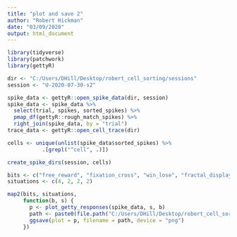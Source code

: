 ```yaml
---
title: "plot and save 2"
author: "Robert Hickman"
date: "03/09/2020"
output: html_document
---
```


```r
library(tidyverse)
library(patchwork)
library(gettyR)

```

```r
dir <- "C:/Users/DHill/Desktop/robert_cell_sorting/sessions"
session <- "U-2020-07-30-s2"

spike_data <- gettyR::open_spike_data(dir, session) 
spike_data <- spike_data %>%
  select(trial, spikes, sorted_spikes) %>%
  pmap_df(gettyR::rough_match_spikes) %>%
  right_join(spike_data, by = "trial")
trace_data <- gettyR::open_cell_trace(dir)

```

```r
cells <- unique(unlist(spike_data$sorted_spikes) %>%
           .[grepl("^cell", .)])

create_spike_dirs(session, cells)
```
```r
bits <- c("free_reward", "fixation_cross", "win_lose", "fractal_display")
situations <- c(4, 2, 2, 2)

map2(bits, situations,
     function(b, s) {
       p <- plot_getty_responses(spike_data, s, b)
       path <- paste0(file.path("C:/Users/DHill/Desktop/robert_cell_sorting/sessions", session, "figures/unsorted_responses", b), ".png")
       ggsave(plot = p, filename = path, device = "png")
     })

```

